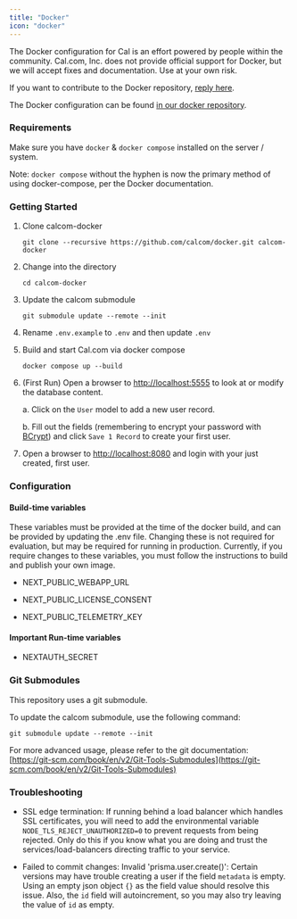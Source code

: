 ```yaml
---
title: "Docker"
icon: "docker"
---
```


The Docker configuration for Cal is an effort powered by people within the community. Cal.com, Inc. does not provide official support for Docker, but we will accept fixes and documentation. Use at your own risk.

If you want to contribute to the Docker repository, [reply here](https://github.com/calcom/docker/discussions/32).

The Docker configuration can be found [in our docker repository](https://github.com/calcom/docker).

### Requirements

Make sure you have `docker` & `docker compose` installed on the server / system.

Note: `docker compose` without the hyphen is now the primary method of using docker-compose, per the Docker documentation.

### Getting Started

1. Clone calcom-docker
    
    ```
    git clone --recursive https://github.com/calcom/docker.git calcom-docker
    ```

2. Change into the directory
    
    ```
    cd calcom-docker
    ```

3. Update the calcom submodule
    
    ```
    git submodule update --remote --init
    ```

4. Rename `.env.example` to `.env` and then update `.env`

5. Build and start Cal.com via docker compose
    
    ```
    docker compose up --build
    ```

6. (First Run) Open a browser to [http://localhost:5555](http://localhost:5555/) to look at or modify the database content.
    
    a. Click on the `User` model to add a new user record.
    
    b. Fill out the fields (remembering to encrypt your password with [BCrypt](https://bcrypt-generator.com/)) and click `Save 1 Record` to create your first user.

7. Open a browser to [http://localhost:8080](http://localhost:8080/) and login with your just created, first user.

### Configuration

#### Build-time variables

These variables must be provided at the time of the docker build, and can be provided by updating the .env file. Changing these is not required for evaluation, but may be required for running in production. Currently, if you require changes to these variables, you must follow the instructions to build and publish your own image.

* NEXT_PUBLIC_WEBAPP_URL

* NEXT_PUBLIC_LICENSE_CONSENT

* NEXT_PUBLIC_TELEMETRY_KEY

#### Important Run-time variables

* NEXTAUTH_SECRET

### Git Submodules

This repository uses a git submodule.

To update the calcom submodule, use the following command:

```
git submodule update --remote --init
```

For more advanced usage, please refer to the git documentation: [https://git-scm.com/book/en/v2/Git-Tools-Submodules](https://git-scm.com/book/en/v2/Git-Tools-Submodules)

### Troubleshooting

* SSL edge termination: If running behind a load balancer which handles SSL certificates, you will need to add the environmental variable `NODE_TLS_REJECT_UNAUTHORIZED=0` to prevent requests from being rejected. Only do this if you know what you are doing and trust the services/load-balancers directing traffic to your service.

* Failed to commit changes: Invalid 'prisma.user.create()': Certain versions may have trouble creating a user if the field `metadata` is empty. Using an empty json object `{}` as the field value should resolve this issue. Also, the `id` field will autoincrement, so you may also try leaving the value of `id` as empty.